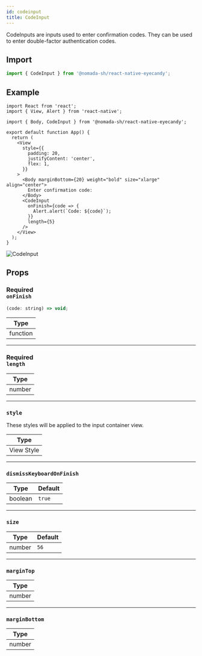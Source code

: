 ```yaml
---
id: codeinput
title: CodeInput
---
```


CodeInputs are inputs used to enter confirmation codes. They can be used to enter double-factor authentication codes.

## Import

```jsx
import { CodeInput } from '@nomada-sh/react-native-eyecandy';
```

## Example

```tsx
import React from 'react';
import { View, Alert } from 'react-native';

import { Body, CodeInput } from '@nomada-sh/react-native-eyecandy';

export default function App() {
  return (
    <View
      style={{
        padding: 20,
        justifyContent: 'center',
        flex: 1,
      }}
    >
      <Body marginBottom={20} weight="bold" size="xlarge" align="center">
        Enter confirmation code:
      </Body>
      <CodeInput
        onFinish={code => {
          Alert.alert(`Code: ${code}`);
        }}
        length={5}
      />
    </View>
  );
}
```

![CodeInput](../assets/components/codeinput.gif)

## Props

### <div class="label required basic">Required</div>**`onFinish`**

```jsx
(code: string) => void;
```

| Type     |
| -------- |
| function |

---

### <div class="label required basic">Required</div>**`length`**

| Type   |
| ------ |
| number |

---

### `style`

These styles will be applied to the input container view.

| Type       |
| ---------- |
| View Style |

---

### `dismissKeyboardOnFinish`

| Type    | Default |
| ------- | ------- |
| boolean | `true`  |

---

### `size`

| Type   | Default |
| ------ | ------- |
| number | `56`    |

---

### `marginTop`

| Type   |
| ------ |
| number |

---

### `marginBottom`

| Type   |
| ------ |
| number |
